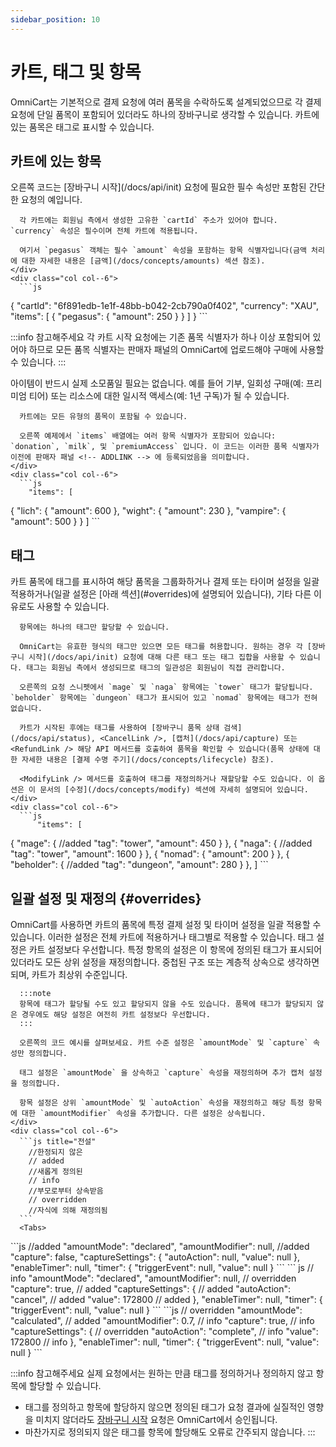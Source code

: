 ```yaml
---
sidebar_position: 10
---
```


# 카트, 태그 및 항목

OmniCart는 기본적으로 결제 요청에 여러 품목을 수락하도록 설계되었으므로 각 결제 요청에 단일 품목이 포함되어 있더라도 하나의 장바구니로 생각할 수 있습니다. 카트에 있는 품목은 태그로 표시할 수 있습니다.

## 카트에 있는 항목

<div class="container">
  <div class="row">
    <div class="col col--6">
      오른쪽 코드는 [장바구니 시작](/docs/api/init) 요청에 필요한 필수 속성만 포함된 간단한 요청의 예입니다.
      
      각 카트에는 회원님 측에서 생성한 고유한 `cartId` 주소가 있어야 합니다. `currency` 속성은 필수이며 전체 카트에 적용됩니다. 
      
      여기서 `pegasus` 객체는 필수 `amount` 속성을 포함하는 항목 식별자입니다(금액 처리에 대한 자세한 내용은 [금액](/docs/concepts/amounts) 섹션 참조).
    </div>
    <div class="col col--6">
      ```js
 {
        "cartId": "6f891edb-1e1f-48bb-b042-2cb790a0f402",
        "currency": "XAU",
        "items": [
 {
            "pegasus": {
              "amount": 250
            }
          }
        ]
      }
      ```
    </div>
  </div>
</div>

:::info 참고해주세요
각 카트 시작 요청에는 기존 품목 식별자가 하나 이상 포함되어 있어야 하므로 모든 품목 식별자는 판매자 패널의 OmniCart에 업로드해야 구매에 사용할 수 있습니다.
:::

<div class="container">
  <div class="row">
    <div class="col col--6">
      아이템이 반드시 실제 소모품일 필요는 없습니다. 예를 들어 기부, 일회성 구매(예: 프리미엄 티어) 또는 리소스에 대한 일시적 액세스(예: 1년 구독)가 될 수 있습니다.

      카트에는 모든 유형의 품목이 포함될 수 있습니다.

      오른쪽 예제에서 `items` 배열에는 여러 항목 식별자가 포함되어 있습니다: `donation`, `milk`, 및 `premiumAccess` 입니다. 이 코드는 이러한 품목 식별자가 이전에 판매자 패널 <!-- ADDLINK --> 에 등록되었음을 의미합니다.
    </div>
    <div class="col col--6">
      ```js
        "items": [
 {
            "lich": {
              "amount": 600
              },
            "wight": {
              "amount": 230
              },
            "vampire": {
              "amount": 500
              }
            }
        ]
      ```
    </div>
  </div>
</div>


## 태그

<div class="container">
  <div class="row">
    <div class="col col--6">
      카트 품목에 태그를 표시하여 해당 품목을 그룹화하거나 결제 또는 타이머 설정을 일괄 적용하거나(일괄 설정은 [아래 섹션](#overrides)에 설명되어 있습니다), 기타 다른 이유로도 사용할 수 있습니다. 

      항목에는 하나의 태그만 할당할 수 있습니다.

      OmniCart는 유효한 형식의 태그만 있으면 모든 태그를 허용합니다. 원하는 경우 각 [장바구니 시작](/docs/api/init) 요청에 대해 다른 태그 또는 태그 집합을 사용할 수 있습니다. 태그는 회원님 측에서 생성되므로 태그의 일관성은 회원님이 직접 관리합니다.

      오른쪽의 요청 스니펫에서 `mage` 및 `naga` 항목에는 `tower` 태그가 할당됩니다. `beholder` 항목에는 `dungeon` 태그가 표시되어 있고 `nomad` 항목에는 태그가 전혀 없습니다.
      
      카트가 시작된 후에는 태그를 사용하여 [장바구니 품목 상태 검색](/docs/api/status), <CancelLink />, [캡처](/docs/api/capture) 또는 <RefundLink /> 해당 API 메서드를 호출하여 품목을 확인할 수 있습니다(품목 상태에 대한 자세한 내용은 [결제 수명 주기](/docs/concepts/lifecycle) 참조).
      
      <ModifyLink /> 메서드를 호출하여 태그를 재정의하거나 재할당할 수도 있습니다. 이 옵션은 이 문서의 [수정](/docs/concepts/modify) 섹션에 자세히 설명되어 있습니다.
    </div>
    <div class="col col--6">
      ```js
          "items": [
 {
              "mage": {
      //added
                "tag": "tower",
                "amount": 450
              }
            },
            {
              "naga": {
      //added
                "tag": "tower",
                "amount": 1600
              }
            },
            {
              "nomad": {
                "amount": 200
              }
            },
            {
              "beholder": {
      //added
                "tag": "dungeon",
                "amount": 280
              }
            },
          ]
      ```
    </div>
  </div>
</div>


## 일괄 설정 및 재정의 {#overrides}

<div class="container">
  <div class="row">
    <div class="col col--6">
      OmniCart를 사용하면 카트의 품목에 특정 결제 설정 및 타이머 설정을 일괄 적용할 수 있습니다. 이러한 설정은 전체 카트에 적용하거나 태그별로 적용할 수 있습니다. 태그 설정은 카트 설정보다 우선합니다. 특정 항목의 설정은 이 항목에 정의된 태그가 표시되어 있더라도 모든 상위 설정을 재정의합니다. 중첩된 구조 또는 계층적 상속으로 생각하면 되며, 카트가 최상위 수준입니다.
      
      :::note
      항목에 태그가 할당될 수도 있고 할당되지 않을 수도 있습니다. 품목에 태그가 할당되지 않은 경우에도 해당 설정은 여전히 카트 설정보다 우선합니다.
      :::
      
      오른쪽의 코드 예시를 살펴보세요. 카트 수준 설정은 `amountMode` 및 `capture` 속성만 정의합니다.
      
      태그 설정은 `amountMode` 을 상속하고 `capture` 속성을 재정의하며 추가 캡처 설정을 정의합니다.
      
      항목 설정은 상위 `amountMode` 및 `autoAction` 속성을 재정의하고 해당 특정 항목에 대한 `amountModifier` 속성을 추가합니다. 다른 설정은 상속됩니다.
    </div>
    <div class="col col--6">
      ```js title="전설"
        //한정되지 않은
        // added
        //새롭게 정의된
        // info
        //부모로부터 상속받음
        // overridden
        //자식에 의해 재정의됨
      ```
      <Tabs>
 <TabItem value="카트">
        ```js
        //added
              "amountMode": "declared", 
              "amountModifier": null,
        //added
              "capture": false,
              "captureSettings": {
                "autoAction": null,
                "value": null
 },
              "enableTimer": null,
              "timer": {
                "triggerEvent": null,
                "value": null
 }
        ```
 </TabItem>
      <TabItem value="꼬리표">
        ``` js
      // info
              "amountMode": "declared",
              "amountModifier": null,
      // overridden
              "capture": true,
      // added
              "captureSettings": {
      // added
                "autoAction": "cancel",
      // added
                "value": 172800
      // added
 },
              "enableTimer": null,
              "timer": {
                "triggerEvent": null,
                "value": null
 }
    ```
      </TabItem>
      <TabItem value="목">
        ```js
      // overridden
              "amountMode": "calculated",
      // added
              "amountModifier": 0.7,
      // info
              "capture": true,
      // info
              "captureSettings": {
      // overridden
                "autoAction": "complete",
      // info
                "value": 172800
      // info
 },
              "enableTimer": null,
              "timer": {
                "triggerEvent": null,
                "value": null
 }
        ```
      </TabItem>
      </Tabs>
    </div>
  </div>
</div>

:::info 참고해주세요
실제 요청에서는 원하는 만큼 태그를 정의하거나 정의하지 않고 항목에 할당할 수 있습니다.
* 태그를 정의하고 항목에 할당하지 않으면 정의된 태그가 요청 결과에 실질적인 영향을 미치지 않더라도 [장바구니 시작](/docs/api/init) 요청은 OmniCart에서 승인됩니다.
* 마찬가지로 정의되지 않은 태그를 항목에 할당해도 오류로 간주되지 않습니다.
:::